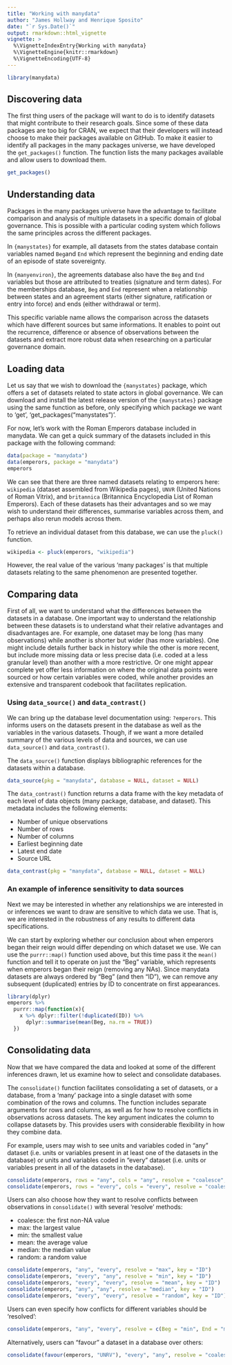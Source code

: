 ```yaml
---
title: "Working with manydata"
author: "James Hollway and Henrique Sposito"
date: "`r Sys.Date()`"
output: rmarkdown::html_vignette
vignette: >
  %\VignetteIndexEntry{Working with manydata}
  %\VignetteEngine{knitr::rmarkdown}
  %\VignetteEncoding{UTF-8}
---
```


```r
library(manydata)
```

## Discovering data

The first thing users of the package will want to do is to identify
datasets that might contribute to their research goals. 
Since some of these data packages are too big for CRAN, 
we expect that their developers will instead choose
to make their packages available on GitHub.
To make it easier to identify all packages in the
many packages universe, we have developed the `get_packages()` function.
The function lists the many packages available and allow users to download them.

```r
get_packages()
```

## Understanding data

Packages in the many packages universe have the advantage to facilitate comparison 
and analysis of multiple datasets in a specific domain of global governance. 
This is possible with a particular coding system which follows the same 
principles across the different packages. 

In `{manystates}` for example, all datasets from the states database contain 
variables named `Beg`and `End` which represent the beginning and ending date 
of an episode of state sovereignty.

In `{manyenviron}`, the agreements database also have the `Beg` and `End` variables 
but those are attributed to treaties (signature and term dates). 
For the memberships database, `Beg` and `End` represent when a relationship 
between states and an agreement starts (either signature, ratification or entry into force) 
and ends (either withdrawal or term).

This specific variable name allows the comparison across the datasets which 
have different sources but same informations. 
It enables to point out the recurrence, 
difference or absence of observations between the datasets and extract
more robust data when researching on a particular governance domain. 

## Loading data

Let us say that we wish to download the `{manystates}` package,
which offers a set of datasets related to state actors in global governance. 
We can download and install the latest release version of
the `{manystates}` package using the same function as before, only
specifying which package we want to 'get', 'get_packages("manystates")'.

For now, let's work with the Roman Emperors database included in manydata. 
We can get a quick summary of the datasets included in this
package with the following command:

```r
data(package = "manydata")
data(emperors, package = "manydata")
emperors
```

We can see that there are three named datasets relating to emperors here:
`wikipedia` (dataset assembled from Wikipedia pages), `UNVR` (United Nations of Roman Vitrix),
and `britannica` (Britannica Encyclopedia List of Roman Emperors).
Each of these datasets has their advantages and so we may wish
to understand their differences, summarise
variables across them, and perhaps also rerun models across them.

To retrieve an individual dataset from this database,
we can use the `pluck()` function.

```r
wikipedia <- pluck(emperors, "wikipedia")
```

However, the real value of the various 'many packages' is that multiple datasets
relating to the same phenomenon are presented together.

## Comparing data

First of all, we want to understand what the differences between the datasets in a database.
One important way to understand the relationship between these datasets is 
to understand what their relative advantages and disadvantages are.
For example, one dataset may be long (has many observations) 
while another is shorter but wider (has more variables).
One might include details further back in history while the other is more recent,
but include more missing data or less precise data
(i.e. coded at a less granular level) than another with a more restrictive. 
Or one might appear complete yet offer less information on where the original
data points were sourced or how certain variables were coded,
while another provides an extensive and transparent codebook
that facilitates replication.

### Using `data_source()` and `data_contrast()`

We can bring up the database level documentation using: `?emperors`.
This informs users on the datasets present in the database
as well as the variables in the various datasets. 
Though, if we want a more detailed summary of the various levels of data 
and sources, we can use `data_source()` and `data_contrast()`.

The `data_source()` function displays bibliographic references for
the datasets within a database.

```r
data_source(pkg = "manydata", database = NULL, dataset = NULL)
```

The `data_contrast()` function returns a data frame with the key metadata 
of each level of data objects (many package, database, and dataset).
This metadata includes the following elements:

* Number of unique observations
* Number of rows
* Number of columns
* Earliest beginning date
* Latest end date
* Source URL

```r
data_contrast(pkg = "manydata", database = NULL, dataset = NULL)
```

### An example of inference sensitivity to data sources

Next we may be interested in whether any relationships we are interested in
or inferences we want to draw are sensitive to which data we use.
That is, we are interested in the robustness of any results to different data specifications.

We can start by exploring whether our conclusion about when emperors began their reign
would differ depending on which dataset we use.
We can use the `purrr::map()` function used above, but this time pass it the `mean()` function
and tell it to operate on just the "Beg" variable, which represents 
when emperors began their reign (removing any NAs).
Since manydata datasets are always ordered by "Beg" (and then "ID"),
we can remove any subsequent (duplicated) entries by ID to concentrate on first appearances.

```r
library(dplyr)
emperors %>% 
  purrr::map(function(x){
    x %>% dplyr::filter(!duplicated(ID)) %>%
      dplyr::summarise(mean(Beg, na.rm = TRUE))
  })
```

## Consolidating data

Now that we have compared the data and looked at some of the different inferences drawn,
let us examine how to select and consolidate databases.

The `consolidate()` function facilitates consolidating a set of datasets, or a database,
from a 'many' package into a single dataset with some combination of the rows and columns.
The function includes separate arguments for rows and columns,
as well as for how to resolve conflicts in observations across datasets.
The key argument indicates the column to collapse datasets by.
This provides users with considerable flexibility in how they combine data.

For example, users may wish to see units and variables coded in "any" dataset
(i.e. units or variables present in at least one of the datasets in the 
database) or units and variables coded in "every" dataset (i.e. units or
variables present in all of the datasets in the database).

```r
consolidate(emperors, rows = "any", cols = "any", resolve = "coalesce", key = "ID")
consolidate(emperors, rows = "every", cols = "every", resolve = "coalesce", key = "ID")
```

Users can also choose how they want to resolve conflicts between observations in
`consolidate()` with several 'resolve' methods:

* coalesce: the first non-NA value 
* max: the largest value
* min: the smallest value
* mean: the average value
* median: the median value
* random: a random value

```r
consolidate(emperors, "any", "every", resolve = "max", key = "ID")
consolidate(emperors, "every", "any", resolve = "min", key = "ID")
consolidate(emperors, "every", "every", resolve = "mean", key = "ID")
consolidate(emperors, "any", "any", resolve = "median", key = "ID")
consolidate(emperors, "every", "every", resolve = "random", key = "ID")
```

Users can even specify how conflicts for different variables should be 'resolved':

```r
consolidate(emperors, "any", "every", resolve = c(Beg = "min", End = "max"), key = "ID")
```

Alternatively, users can "favour" a dataset in a database over others:

```r
consolidate(favour(emperors, "UNRV"), "every", "any", resolve = "coalesce", key = "ID")
```
